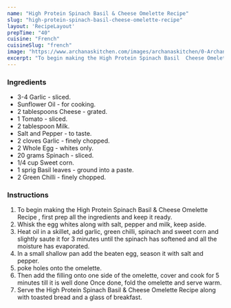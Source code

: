 ---
name: "High Protein Spinach Basil & Cheese Omelette Recipe"
slug: "high-protein-spinach-basil-cheese-omelette-recipe"
layout: 'RecipeLayout'
prepTime: "40"
cuisine: "French"
cuisineSlug: "french"
image: "https://www.archanaskitchen.com/images/archanaskitchen/0-Archanas-Kitchen-Recipes/2016/oct-6/High_Protien_Spinach_Basil_and_Cheese_Omlette_Recipe-1.jpg"
excerpt: "To begin making the High Protein Spinach Basil  Cheese Omelette Recipe , first prep all the ingredients and keep it ready"
---

### Ingredients

- 3-4 Garlic - sliced.
- Sunflower Oil - for cooking.
- 2 tablespoons Cheese - grated.
- 1 Tomato - sliced.
- 2 tablespoon Milk.
- Salt and Pepper - to taste.
- 2 cloves Garlic - finely chopped.
- 2 Whole Egg - whites only.
- 20 grams Spinach - sliced.
- 1/4 cup Sweet corn.
- 1 sprig Basil leaves - ground into a paste.
- 2 Green Chilli - finely chopped.

### Instructions

1. To begin making the High Protein Spinach Basil & Cheese Omelette Recipe , first prep all the ingredients and keep it ready.
1. Whisk the egg whites along with salt, pepper and milk, keep aside.
1. Heat oil in a skillet, add garlic, green chilli, spinach and sweet corn and slightly saute it for 3 minutes until the spinach has softened and all the moisture has evaporated.
1. In a small shallow pan add the beaten egg, season it with salt and pepper.
1. poke holes onto the omelette.
1. Then add the filling onto one side of the omelette, cover and cook for 5 minutes till it is well done Once done, fold the omelette and serve warm.
1. Serve the High Protein Spinach Basil & Cheese Omelette Recipe along with toasted bread and a glass of  breakfast.
